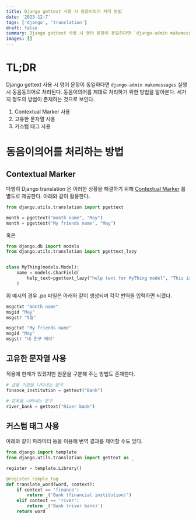 ```yaml
---
title: Django gettext 사용 시 동음이의어 처리 방법
date: '2023-12-7'
tags: ['django', 'translation']
draft: false
summary: Django gettext 사용 시 영어 문장이 동일하다면 `django-admin makemessages` 실행 시 동음동의어로 처리된다. 동음이의어를 제대로 처리하기 위한 방법을 알아본다.
images: []
---
```


# TL;DR

Django gettext 사용 시 영어 문장이 동일하다면 `django-admin makemessages` 실행 시 동음동의어로 처리된다. 동음이의어를 제대로 처리하기 위한 방법을 알아본다. 세가지 정도의 방법이 존재하는 것으로 보인다.

1. Contextual Marker 사용
2. 고유한 문자열 사용
3. 커스텀 태그 사용

# 동음이의어를 처리하는 방법

## Contextual Marker

다행히 Django translation 은 이러한 상황을 해결하기 위해 [Contextual Marker](https://docs.djangoproject.com/en/4.2/topics/i18n/translation/#contextual-markers) 를 별도로 제공한다. 아래와 같이 활용한다.

```python
from django.utils.translation import pgettext

month = pgettext("month name", "May")
month = pgettext("My friends name", "May")
```

혹은


```python
from django.db import models
from django.utils.translation import pgettext_lazy


class MyThing(models.Model):
    name = models.CharField(
        help_text=pgettext_lazy("help text for MyThing model", "This is the help text")
    )
```

위 예시의 경우 .po 파일은 아래와 같이 생성되며 각각 번역을 입력하면 되겠다.

```python
msgctxt "month name"
msgid "May"
msgstr "5월"

msgctxt "My friends name"
msgid "May"
msgstr "내 친구 메이"
````

## 고유한 문자열 사용

적용에 한계가 있겠지만 원문을 구분해 주는 방법도 존재한다.

```python
# 금융 기관을 나타내는 문구
finance_institution = gettext("Bank")

# 강둑을 나타내는 문구
river_bank = gettext("River bank")
```

## 커스텀 태그 사용

아래와 같이 파라미터 등을 이용해 번역 결과를 제어할 수도 있다.

```python
from django import template
from django.utils.translation import gettext as _

register = template.Library()

@register.simple_tag
def translate_word(word, context):
    if context == 'finance':
        return _('Bank (financial institution)')
    elif context == 'river':
        return _('Bank (river bank)')
    return word
````
